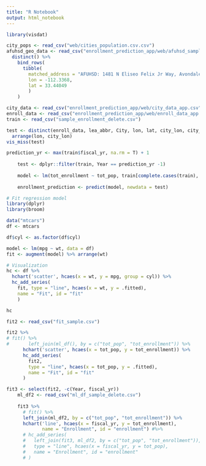 ```yaml
---
title: "R Notebook"
output: html_notebook
---
```


```r
library(visdat)
```


```r
city_pops <- read_csv("web/cities_population.csv.csv")
afuhsd_geo_data <- read_csv("enrollment_prediction_app/web/afuhsd_sample_geo_data.csv") %>% 
  distinct() %>% 
    bind_rows(
      tibble(
        matched_address = "AFUHSD: 1481 N Eliseo Felix Jr Way, Avondale, AZ, 85323", 
        lon = -112.3368, 
        lat = 33.44049
        )
    )
```


```r
city_data <- read_csv("enrollment_prediction_app/web/city_data_app.csv")
enroll_data <- read_csv("enrollment_prediction_app/web/enroll_data_app.csv")
train <- read_csv("sample_enrollment_delete.csv")

test <- distinct(enroll_data, lea_abbr, City, lon, lat, city_lon, city_lat) %>% 
  arrange(lon, city_lon)
vis_miss(test)
```

```r
prediction_yr <- max(train$fiscal_yr, na.rm = T) + 1
    
    test <- dplyr::filter(train, Year == prediction_yr -1)
    
    model <- lm(tot_enrollment ~ tot_pop, train[complete.cases(train), ])
    
    enrollment_prediction <- predict(model, newdata = test)
```

```r
# Fit regression model
library(dplyr)
library(broom)

data("mtcars")
df <- mtcars

df$cyl <- as.factor(df$cyl)

model <- lm(mpg ~ wt, data = df)
fit <- augment(model) %>% arrange(wt)

# Visualization
hc <- df %>% 
  hchart('scatter', hcaes(x = wt, y = mpg, group = cyl)) %>%
  hc_add_series(
    fit, type = "line", hcaes(x = wt, y = .fitted),
    name = "Fit", id = "fit"
    ) 

hc
```
```r
fit2 <- read_csv("fit_sample.csv")

fit2 %>% 
# fit() %>% 
#       left_join(ml_df(), by = c("tot_pop", "tot_enrollment")) %>%
      hchart('scatter', hcaes(x = tot_pop, y = tot_enrollment)) %>%
      hc_add_series(
        fit2, 
        type = "line", hcaes(x = tot_pop, y = .fitted),
        name = "Fit", id = "fit"
      )

```
```r
fit3 <- select(fit2, -c(Year, fiscal_yr))
    ml_df2 <- read_csv("ml_df_sample_delete.csv")
    
    fit3 %>% 
      # fit() %>% 
      left_join(ml_df2, by = c("tot_pop", "tot_enrollment")) %>%
      hchart('line', hcaes(x = fiscal_yr, y = tot_enrollment), 
             name = "Enrollment", id = "enrollment") #%>%
      # hc_add_series(
      #   left_join(fit3, ml_df2, by = c("tot_pop", "tot_enrollment")), 
      #   type = "line", hcaes(x = fiscal_yr, y = tot_pop),
      #   name = "Enrollment", id = "enrollment"
      # )
```

